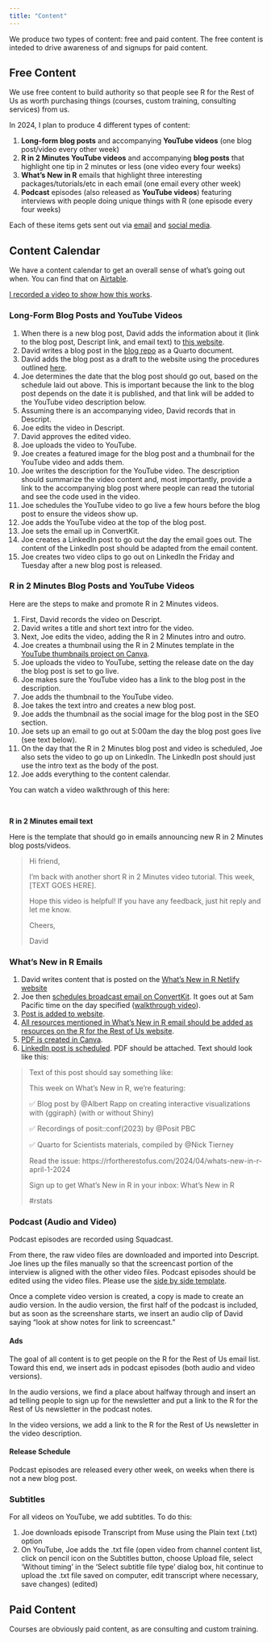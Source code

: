 ```yaml
---
title: "Content"
---
```


We produce two types of content: free and paid content. The free content is inteded to drive awareness of and signups for paid content. 

## Free Content

We use free content to build authority so that people see R for the Rest of Us as worth purchasing things (courses, custom training, consulting services) from us.

In 2024, I plan to produce 4 different types of content:

1. **Long-form blog posts** and accompanying **YouTube videos** (one blog post/video every other week)
2. **R in 2 Minutes YouTube videos** and accompanying **blog posts** that highlight one tip in 2 minutes or less (one video every four weeks)
3. **What's New in R** emails that highlight three interesting packages/tutorials/etc in each email (one email every other week)
4. **Podcast** episodes (also released as **YouTube videos**) featuring interviews with people doing unique things with R (one episode every four weeks)

Each of these items gets sent out via [email](email-marketing.qmd) and [social media](social-media.qmd).

## Content Calendar

We have a content calendar to get an overall sense of what's going out when. You can find that on [Airtable](https://airtable.com/appT0WIaSbe04ZU4r/tbliMwZdWOcjN5FS8/viw53Loqe6w5UEbZL?blocks=hide).

[I recorded a video to show how this works](https://muse.ai/vt/4roR5EG).

### Long-Form Blog Posts and YouTube Videos

1. When there is a new blog post, David adds the information about it (link to the blog post, Descript link, and email text) to [this website](https://blogcontentinfo.netlify.app/).
1. David writes a blog post in the [blog repo](https://github.com/rfortherestofus/blog) as a Quarto document. 
1. David adds the blog post as a draft to the website using the procedures outlined [here](https://github.com/rfortherestofus/rfortherestofus.com?tab=readme-ov-file#quarto-importer).
1. Joe determines the date that the blog post should go out, based on the schedule laid out above. This is important because the link to the blog post depends on the date it is published, and that link will be added to the YouTube video description below.
1. Assuming there is an accompanying video, David records that in Descript. 
1. Joe edits the video in Descript.
1. David approves the edited video.
1. Joe uploads the video to YouTube. 
1. Joe creates a featured image for the blog post and a thumbnail for the YouTube video and adds them.
1. Joe writes the description for the YouTube video. The description should summarize the video content and, most importantly, provide a link to the accompanying blog post where people can read the tutorial and see the code used in the video. 
1. Joe schedules the YouTube video to go live a few hours before the blog post to ensure the videos show up.
1. Joe adds the YouTube video at the top of the blog post.
1. Joe sets the email up in ConvertKit.
1. Joe creates a LinkedIn post to go out the day the email goes out. The content of the LinkedIn post should be adapted from the email content.
1. Joe creates two video clips to go out on LinkedIn the Friday and Tuesday after a new blog post is released. 

### R in 2 Minutes Blog Posts and YouTube Videos

Here are the steps to make and promote R in 2 Minutes videos.

1. First, David records the video on Descript.
1. David writes a title and short text intro for the video.
1. Next, Joe edits the video, adding the R in 2 Minutes intro and outro.
1. Joe creates a thumbnail using the R in 2 Minutes template in the [YouTube thumbnails project on Canva](https://www.canva.com/design/DAF9nXMmRH0/9wfI47oEUa20zFF20tcKGQ/edit?utm_content=DAF9nXMmRH0&utm_campaign=designshare&utm_medium=link2&utm_source=sharebutton).
1. Joe uploads the video to YouTube, setting the release date on the day the blog post is set to go live.
1. Joe makes sure the YouTube video has a link to the blog post in the description. 
1. Joe adds the thumbnail to the YouTube video.
1. Joe takes the text intro and creates a new blog post. 
1. Joe adds the thumbnail as the social image for the blog post in the SEO section. 
1. Joe sets up an email to go out at 5:00am the day the blog post goes live (see text below).
1. On the day that the R in 2 Minutes blog post and video is scheduled, Joe also sets the video to go up on LinkedIn. The LinkedIn post should just use the intro text as the body of the post.
1. Joe adds everything to the content calendar.

You can watch a video walkthrough of this here:

<div class="muse-video-player" data-video="T4iH2pe" data-links="0" data-logo="0" data-title="0" data-width="100%"></div><script src="https://muse.ai/static/js/embed-player.min.js"></script>

<br>

**R in 2 Minutes email text**

Here is the template that should go in emails announcing new R in 2 Minutes blog posts/videos.

> Hi friend,
> 
> I'm back with another short R in 2 Minutes video tutorial. This week, [TEXT GOES HERE].
> 
> Hope this video is helpful! If you have any feedback, just hit reply and let me know.
> 
> Cheers,
>
> David

### What's New in R Emails

1. David writes content that is posted on the [What's New in R Netlify website](https://whatsnewwithr.netlify.app/)
1. Joe then [schedules broadcast email on ConvertKit](https://app.convertkit.com/campaigns). It goes out at 5am Pacific time on the day specified ([walkthrough video](https://show.rfor.us/NhDzNg0H)).
1. [Post is added to website](https://rfortherestofus.com/cp/collections/blog).
1. [All resources mentioned in What's New in R email should be added as resources on the R for the Rest of Us website](https://rfortherestofus.com/cp/collections/resources/entries/create/default).
1. [PDF is created in Canva](https://www.canva.com/design/DAF5g0IFWo4/J7uby69jtK9Vvh5jfcw4Wg/view?mode=preview).
1. [LinkedIn post is scheduled](https://publish.buffer.com/profile/62006137b475f9032331c5db/tab/queue). PDF should be attached. Text should look like this:

> Text of this post should say something like:
> 
> This week on What's New in R, we're featuring:
> 
> ✅ Blog post by @Albert Rapp on creating interactive visualizations with {ggiraph} (with or without Shiny)
> 
> ✅ Recordings of posit::conf(2023) by @Posit PBC
> 
> ✅ Quarto for Scientists materials, compiled by @Nick Tierney
> 
> Read the issue: https://rfortherestofus.com/2024/04/whats-new-in-r-april-1-2024
> 
> Sign up to get What's New in R in your inbox: What's New in R
> 
> #rstats

### Podcast (Audio and Video)

Podcast episodes are recorded using Squadcast. 

From there, the raw video files are downloaded and imported into Descript. Joe lines up the files manually so that the screencast portion of the interview is aligned with the other video files. Podcast episodes should be edited using the video files. Please use the [side by side template](https://web.descript.com/11d9eca5-cccd-4bd0-8c71-09fa78670076). 

Once a complete video version is created, a copy is made to create an audio version. In the audio version, the first half of the podcast is included, but as soon as the screenshare starts, we insert an audio clip of David saying "look at show notes for link to screencast."

#### Ads

The goal of all content is to get people on the R for the Rest of Us email list. Toward this end, we insert ads in podcast episodes (both audio and video versions). 

In the audio versions, we find a place about halfway through and insert an ad telling people to sign up for the newsletter and put a link to the R for the Rest of Us newsletter in the podcast notes.

In the video versions, we add a link to the R for the Rest of Us newsletter in the video description.

#### Release Schedule

Podcast episodes are released every other week, on weeks when there is not a new blog post. 

### Subtitles

For all videos on YouTube, we add subtitles. To do this:

1. Joe downloads episode Transcript from Muse using the Plain text (.txt) option
1. On YouTube, Joe adds the .txt file (open video from channel content list, click on pencil icon on the Subtitles button, choose Upload file, select ‘Without timing’ in the ‘Select subtitle file type’ dialog box, hit continue to upload the .txt file saved on computer, edit transcript where necessary, save changes) (edited)

## Paid Content

Courses are obviously paid content, as are consulting and custom training.